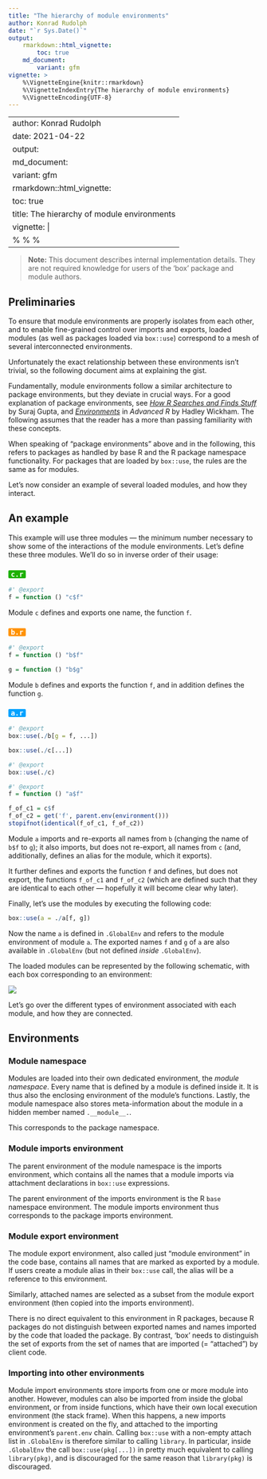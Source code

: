 ```yaml
---
title: "The hierarchy of module environments"
author: Konrad Rudolph
date: "`r Sys.Date()`"
output:
    rmarkdown::html_vignette:
        toc: true
    md_document:
        variant: gfm
vignette: >
    %\VignetteEngine{knitr::rmarkdown}
    %\VignetteIndexEntry{The hierarchy of module environments}
    %\VignetteEncoding{UTF-8}
---
```

---
author: Konrad Rudolph
date: 2021-04-22
output:
  md_document:
    variant: gfm
  rmarkdown::html_vignette:
    toc: true
title: The hierarchy of module environments
vignette: |
  % % %
---

> **Note:** This document describes internal implementation details.
> They are not required knowledge for users of the ‘box’ package and
> module authors.

## Preliminaries

To ensure that module environments are properly isolates from each
other, and to enable fine-grained control over imports and exports,
loaded modules (as well as packages loaded via `box::use`) correspond to
a mesh of several interconnected environments.

Unfortunately the exact relationship between these environments isn’t
trivial, so the following document aims at explaining the gist.

Fundamentally, module environments follow a similar architecture to
package environments, but they deviate in crucial ways. For a good
explanation of package environments, see [*How R Searches and Finds
Stuff*](http://blog.obeautifulcode.com/R/How-R-Searches-And-Finds-Stuff/)
by Suraj Gupta, and
[*Environments*](http://adv-r.had.co.nz/Environments.html) in *Advanced
R* by Hadley Wickham. The following assumes that the reader has a more
than passing familiarity with these concepts.

When speaking of “package environments” above and in the following, this
refers to packages as handled by base R and the R package namespace
functionality. For packages that are loaded by `box::use`, the rules are
the same as for modules.

Let’s now consider an example of several loaded modules, and how they
interact.

## An example

This example will use three modules — the minimum number necessary to
show some of the interactions of the module environments. Let’s define
these three modules. We’ll do so in inverse order of their usage:

### <code><span style="background: #1DB100; color: white; padding: 0 5px; border-radius: 2px;">c.r</span></code>

```r
#' @export
f = function () "c$f"
```

Module `c` defines and exports one name, the function `f`.

### <code><span style="background: #FF9300; color: white; padding: 0 5px; border-radius: 2px;">b.r</span></code>

```r
#' @export
f = function () "b$f"

g = function () "b$g"
```

Module `b` defines and exports the function `f`, and in addition defines
the function `g`.

### <code><span style="background: #00A2FF; color: white; padding: 0 5px; border-radius: 2px;">a.r</span></code>

```r
#' @export
box::use(./b[g = f, ...])

box::use(./c[...])

#' @export
box::use(./c)

#' @export
f = function () "a$f"

f_of_c1 = c$f
f_of_c2 = get('f', parent.env(environment()))
stopifnot(identical(f_of_c1, f_of_c2))
```

Module `a` imports and re-exports all names from `b` (changing the name
of `b$f` to `g`); it also imports, but does not re-export, all names
from `c` (and, additionally, defines an alias for the module, which it
exports).

It further defines and exports the function `f` and defines, but does
not export, the functions `f_of_c1` and `f_of_c2` (which are defined
such that they are identical to each other — hopefully it will become
clear why later).

Finally, let’s use the modules by executing the following code:

```r
box::use(a = ./a[f, g])
```

Now the name `a` is defined in `.GlobalEnv` and refers to the module
environment of module `a`. The exported names `f` and `g` of `a` are
also available in `.GlobalEnv` (but not defined *inside* `.GlobalEnv`).

The loaded modules can be represented by the following schematic, with
each box corresponding to an environment:

![](environment-schema.png)

Let’s go over the different types of environment associated with each
module, and how they are connected.

## Environments

### Module namespace

Modules are loaded into their own dedicated environment, the *module
namespace*. Every name that is defined by a module is defined inside it.
It is thus also the enclosing environment of the module’s functions.
Lastly, the module namespace also stores meta-information about the
module in a hidden member named `.__module__.`.

This corresponds to the package namespace.

### Module imports environment

The parent environment of the module namespace is the imports
environment, which contains all the names that a module imports via
attachment declarations in `box::use` expressions.

The parent environment of the imports environment is the R `base`
namespace environment. The module imports environment thus corresponds
to the package imports environment.

### Module export environment

The module export environment, also called just “module environment” in
the code base, contains all names that are marked as exported by a
module. If users create a module alias in their `box::use` call, the
alias will be a reference to this environment.

Similarly, attached names are selected as a subset from the module
export environment (then copied into the imports environment).

There is no direct equivalent to this environment in R packages, because
R packages do not distinguish between exported names and names imported
by the code that loaded the package. By contrast, ‘box’ needs to
distinguish the set of exports from the set of names that are imported
(= “attached”) by client code.

### Importing into other environments

Module import environments store imports from one or more module into
another. However, modules can also be imported from inside the global
environment, or from inside functions, which have their own local
execution environment (the stack frame). When this happens, a new
imports environment is created on the fly, and attached to the importing
environment’s `parent.env` chain. Calling `box::use` with a non-empty
attach list in `.GlobalEnv` is therefore similar to calling `library`.
In particular, inside `.GlobalEnv` the call `box::use(pkg[...])` in
pretty much equivalent to calling `library(pkg)`, and is discouraged for
the same reason that `library(pkg)` is discouraged.
